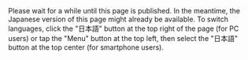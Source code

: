 <div class="box">
Please wait for a while until this page is published.
In the meantime, the Japanese version of this page might already be available. To switch languages, click the "日本語" button at the top right of the page (for PC users) or tap the "Menu" button at the top left, then select the "日本語" button at the top center (for smartphone users).
</div>
